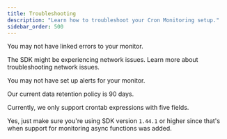 ```yaml
---
title: Troubleshooting
description: "Learn how to troubleshoot your Cron Monitoring setup."
sidebar_order: 500
---
```


<PlatformContent includePath="crons/troubleshooting" />

<Expandable title="Why aren't recurring job errors showing up on my monitor details page?">

You may not have <PlatformLink to="/crons/#connecting-errors-to-cron-monitors">linked errors to your monitor</PlatformLink>.

</Expandable>

<Expandable title="Why are my monitors showing up as failed?">

The SDK might be experiencing network issues. Learn more about <PlatformLink to="/troubleshooting/#network-issues">troubleshooting network issues</PlatformLink>.

</Expandable>

<Expandable title="Why am I not receiving alerts when my monitor fails?">

You may not have <PlatformLink to="/crons/#alerts">set up alerts for your monitor</PlatformLink>.

</Expandable>

<Expandable title="What is the crons data retention policy for check-ins?">

Our current data retention policy is 90 days.

</Expandable>

<Expandable title="Do you support a monitor schedule with a six-field crontab expression?">

Currently, we only support crontab expressions with five fields.

</Expandable>

<Expandable title="Can I monitor async tasks as well?">

Yes, just make sure you're using SDK version `1.44.1` or higher since that's when support for monitoring async functions was added.

</Expandable>
